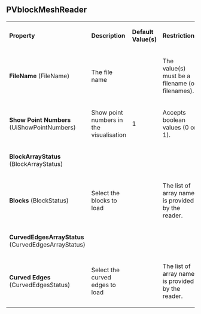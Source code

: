 
==PVblockMeshReader==



{| class="PropertiesTable" border="1" cellpadding="5"
|-
| '''Property'''
| '''Description'''
| '''Default Value(s)'''
| '''Restrictions'''

|-
|'''FileName''' (FileName)
|

The file name

|

|
The value(s) must be a filename (or filenames).
|-
|'''Show Point Numbers''' (UiShowPointNumbers)
|

Show point numbers in the visualisation

|
1
|
Accepts boolean values (0 or 1).
|-
|'''BlockArrayStatus''' (BlockArrayStatus)
|

|

|

|-
|'''Blocks''' (BlockStatus)
|

Select the blocks to load

|

|
The list of array names is provided by the reader.
|-
|'''CurvedEdgesArrayStatus''' (CurvedEdgesArrayStatus)
|

|

|

|-
|'''Curved Edges''' (CurvedEdgesStatus)
|

Select the curved edges to load

|

|
The list of array names is provided by the reader.

|}

